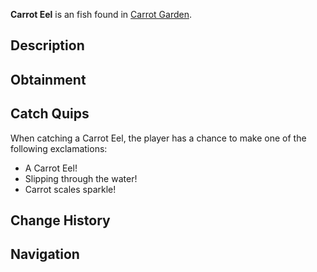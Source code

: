 {{FishInfobox
|image          = Carrot Eel.png
|rarity         = Uncommon
|sea            = Second Sea
|location       = [[Carrot Garden]]
|sublocation    = 
|sources        = Fishing Rod
|radar_location = 
|prog_speed     = +15
|xp             = 2000
|weather        = Windy
|time           = 
|season         = Spring
|bait           = 
|base_weight    = 5.8
|base_value     = 2000
|weight_range   = 3
|base_chance    = 55
|base_resil     = 69
}}
'''Carrot Eel''' is an {{Rarity|Uncommon}} fish found in [[Carrot Garden]].

== Description ==
{{Description|A graceful eel with light-brown skin and green bands, gliding smoothly.|Bestiary Entry}}

== Obtainment ==
{{Description|Found in the vibrant carrot pool!|Bestiary Hint}}
{{Fish Availability|
Lushgrove/Carrot Garden
|top_rods      = 
Astralhook Rod\147888.09\301747.69;
Trident Rod\147353.6\130668.11;
Firefly Rod\137081.26\126619.09;
Training Rod\136834.59\312529.39;
Wildflower Rod\135704.27\120337.89;
Flimsy Rod\106450.82\99113.87;
Azure Of Lagoon\133716.94\133716.94;
Carrot Rod\127273.41\127273.41;
Verdant Shear Rod\135058.89\119765.59;
No-Life Rod\124740.88\114039.58;
Free Spirit Rod\124545.9\120443.28;
Blazebringer Rod\123545.92\123545.92;
Seraphic Rod\117522.1\104214.57;
Challenger's Rod\116531.04\106147;
Depthseeker Rod\113708.05\107562.46;
Rod Of The Forgotten Fang\112992.29\100492.13;
Avalanche Rod\112819.78\106976.1;
Volcanic Rod\112007.2\103741.63;
Rod Of The Depths\111704.21\100325.87;
Zeus Rod\111599.15\103363.69;
Rod Of The Exalted One\104738.64\67714.94;
Ethereal Prism Rod\101622.27\70993.19;
Steady Rod\92086.76\86650.85
|recommended   = Astralhook Rod
}}

== Catch Quips ==
When catching a Carrot Eel, the player has a chance to make one of the following exclamations:
* A Carrot Eel!
* Slipping through the water!
* Carrot scales sparkle!

== Change History ==
{{Change History|{{subst:Current Version}}}}

== Navigation ==
{{Fish Navbox|Carrot Garden}}